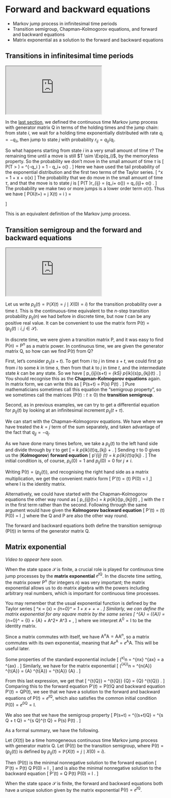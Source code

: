 # Forward and backward equations {#S18-forward-backward}


::: {.mysummary}
* Markov jump process in infinitesimal time periods
* Transition semigroup, Chapman--Kolmogorov equations, and forward and backward equations
* Matrix exponential as a solution to the forward and backward equations
:::


## Transitions in infinitesimal time periods  {#jump-infinitesimal}


:::: {.videowrap}
::: {.videowrapper}
<iframe src="https://www.youtube.com/embed/7SdnrxlX1bo"></iframe>
:::
::::


In the [last section](#S17-continuous-time), we defined the continuous time Markov jump process with generator matrix $\mathsf Q$ in terms of the holding times and the jump chain: from state $i$, we wait for a holding time exponentially distributed with rate $q_i = -q_{ii}$, then jump to state $j$ with probability $r_{ij} = q_{ij}/q_i$.

So what happens starting from state $i$ in a very small amount of time $\tau$? The remaining time until a move is still $T \sim \Exp(q_i)$, by the memoryless property. So the probability we don't move in the small amount of time $\tau$ is
 \[ \mathbb P(T > \tau) = \ee^{-q_i \tau} = 1 - q_i\tau + o(\tau) . \]
Here we have used the tail probability of the exponential distribution and the first two terms of the Taylor series.
\[ \ee^x = 1 + x + o(x) \qquad \text{as $x \to 0$.} \]
The probability that we do move in the small amount of time $\tau$, and that the move is to state $j$ is
\[ \mathbb P(T \leq \tau)r_{ij} = \big(q_i\tau + o(\tau)\big) \frac{q_{ij}}{q_i}  = q_{ij}\tau + o(\tau) . \]
The probability we make two or more jumps is a lower order term $o(\tau)$. Thus we have
\[ \mathbb P\big(X(t+\tau) = j \mid X(t) = i \big) = \begin{cases}
   1 - q_i\tau + o(\tau) & \text{for } i = j \\
   q_{ij}\tau + o(\tau) & \text{for } i \neq j. \end{cases} \]
   
This is an equivalent definition of the Markov jump process.


## Transition semigroup and the forward and backward equations  {#semigroup}


:::: {.videowrap}
::: {.videowrapper}
<iframe src="https://www.youtube.com/embed/McvSHkHF64o"></iframe>
:::
::::


Let us write $p_{ij}(t) = \mathbb P(X(t) = j \mid X(0) = i)$ for the transition probability over a time $t$. This is the continuous-time equivalent to the $n$-step transition probability $p_{ij}(n)$ we had before in discrete time, but now $t$ can be any positive real value. It can be convenient to use the matrix form $\mathsf P(t) = (p_{ij}(t) : i,j \in \mathcal S)$. 

In discrete time, we were given a transition matrix $\mathsf P$, and it was easy to find $\mathsf P(n) = \mathsf P^n$ as a matrix power. In continuous time, we are given the generator matrix $\mathsf Q$, so how can we find $\mathsf P(t)$ from $\mathsf Q$?

First, let's consider $p_{ij}(s+t)$. To get from $i$ to $j$ in time $s + t$, we could first go from $i$ to some $k$ in time $s$, then from that $k$ to $j$ in time $t$, and the intermediate state $k$ can be any state. So we have
\[ p_{ij}(s+t) = \sum_{k\in \mathcal S} p_{ik}(s)p_{kj}(t) . \]
You should recognise this as the **Chapman--Kolmogorov equations** again. In matrix form, we can write this as
\[ \mathsf P(s+t) = \mathsf P(s) \mathsf P(t) . \]
Pure mathematicians sometimes call this equation the "semigroup property", so we sometimes call the matrices $(\mathsf P(t) : t \geq 0)$ the **transition semigroup**.

Second, as in previous examples, we can try to get a differential equation for $p_{ij}(t)$ by looking at an infinitesimal increment $p_{ij}(t+\tau)$.

We can start with the Chapman--Kolmogorov equations. We have
\begin{align*}
p_{ij}(t+\tau) &= \sum_k p_{ik}(t)p_{kj}(\tau) \\
&=p_{ij}(t)(1 - q_j\tau) + \sum_{k \neq j} p_{ik}(t)q_{kj}\tau +  o(\tau) \\
&= p_{ij}(t) + \sum_k p_{ik}(t)q_{kj}\tau + o(\tau) ,
\end{align*}
where we have treated the $k = j$ term of the sum separately, and taken advantage of the fact that $q_{jj} = - q_j$.

As we have done many times before, we take a $p_{ij}(t)$ to the left hand side and divide through by $\tau$ to get
\[ \frac{p_{ij}(t + \tau) - p_{ij}(t)}{\tau} = \sum_k p_{ik}(t)q_{kj} + \frac{o(\tau)}{\tau} . \]
Sending $\tau$ to 0 gives us the (**Kolmogorov**) **forward equation**
\[ p'_{ij} (t) = \sum_k p_{ik}(t)q_{kj} . \]
The initial condition is, of course, $p_{ii}(0) = 1$ and $p_{ij}(0) = 0$ for $j \neq i$.

Writing $\mathsf P(t) = (p_{ij}(t))$, and recognising the right hand side as a matrix multiplication, we get the convenient matrix form
\[ \mathsf P'(t) = \mathsf{P}(t) \mathsf{Q}  \qquad \mathsf P(0) = \mathsf I ,\]
where $\mathsf I$ is the identity matrix.

Alternatively, we could have started with the Chapman--Kolmogorov equations the other way round as
\[ p_{ij}(t+\tau) = \sum_k p_{ik}(\tau)p_{kj}(t) , \]
with the $\tau$ in the first term rather than the second. Following through the same argument would have given the **Kolmogorov backward equation**
\[ \mathsf P'(t) = \mathsf{Q} \mathsf{P}(t)   \qquad \mathsf P(0) = \mathsf I ,\]
where the $\mathsf Q$ and $\mathsf P$ are also the other way round.

The forward and backward equations both define the transition semigroup $(\mathsf P(t))$ in terms of the generator matrix $\mathsf Q$.


## Matrix exponential  {#matrix-exp}


::: {.mysummary}
*Video to appear here soon.*
:::


When the state space $\mathcal S$ is finite, a crucial role is played for continuous time jump processes by the **matrix exponential** $\ee^{t\mathsf Q}$. In the discrete time setting, the matrix power $\mathsf P^n$ (for integers $n$) was very important; the matrix exponential allows us to do matrix algebra with the powers including arbitrary real numbers, which is important for continuous time processes.

You may remember that the usual exponential function is defined by the Taylor series
\[ \ee^x = \exp(x) = \sum_{n=0}^\infty \frac{x^n}{n!} = 1 + x + \frac{x^2}{2} + \frac{x^3}{6} + \cdots. \]
Similarly, we can define the matrix exponential for any square matrix by the same series
\[ \ee^{\mathsf A} = \exp({\mathsf A}) = \sum_{n=0}^\infty \frac{{\mathsf A}^n}{n!} = {\mathsf I} + {\mathsf A} + \tfrac12 \mathsf A^2+ \tfrac16 \mathsf A^3 + \cdots, \]
where we interpret $\mathsf A^0 = \mathsf I$ to be the identity matrix.

Since a matrix commutes with itself, we have $\mathsf {A}^n \mathsf A = \mathsf{AA}^n$, so a matrix commutes with its own exponential, meaning that $\mathsf A \ee^{\mathsf A} = \ee^{\mathsf A} \mathsf A$. This will be useful later.

Some properties of the standard exponential include
\[ (\ee^x\big)^n = \ee^{nx} \qquad \frac{\mathrm d}{\mathrm d x} \ee^{ax} = a \ee^{ax} . \]
Similarly, we have for the matrix exponential
\[ (\ee^{\mathsf A}\big)^n = \ee^{n{\mathsf A}} \qquad \frac{\mathrm d}{\mathrm d t} \ee^{t{\mathsf A}} = {\mathsf A} \ee^{t{\mathsf A}} = \ee^{t{\mathsf A}} {\mathsf A} . \]

From this last expression, we get that
\[ \frac{\mathrm d}{\mathrm d t} \ee^{t{\mathsf Q}} = \ee^{t{\mathsf Q}} {\mathsf Q} = {\mathsf Q} \ee^{t{\mathsf Q}}  . \]
Comparing this to the forward equation $\mathsf P'(t) = \mathsf{P}(t) \mathsf Q$ and backward equation $\mathsf{P}'(t) = \mathsf Q \mathsf{P}(t)$, we see that we have a solution to the forward and backward equations of $\mathsf P(t) = \ee^{t\mathsf Q}$, which also satisfies the common initial condition $\mathsf P(0) = \ee^{0\mathsf Q} = \mathsf I$.

We also see that we have the semigroup property
\[ \mathsf P(s+t) = \ee^{(s+t)\mathsf Q} = \ee^{s \mathsf Q + t \mathsf Q} = \ee^{s \mathsf Q}\ee^{t \mathsf Q} = \mathsf P(s) \mathsf P(t) . \]

As a formal summary, we have the following.

::: {.theorem #exp-thm}
Let $(X(t))$ be a time homogeneous continuous time Markov jump process with generator matrix $\mathsf Q$. Let $(\mathsf P(t))$ be the transition semigroup, where $\mathsf P(t) = (p_{ij}(t))$ is defined by $p_{ij}(t) = \mathbb P(X(t) = j \mid X(0) = i)$.

Then $(\mathsf P(t))$ is the minimal nonnegative solution to the forward equation
\[ \mathsf P'(t) = \mathsf P(t) \mathsf Q \qquad \mathsf P(0) = \mathsf I , \]
and is also the minimal nonnegative solution to the backward equation
\[ \mathsf P'(t) = \mathsf Q \mathsf P(t) \qquad \mathsf P(0) = \mathsf I . \]

When the state space $\mathcal S$ is finite, the forward and backward equations both have a unique solution given by the matrix exponential $\mathsf P(t) = \ee^{t \mathsf Q}$.
:::